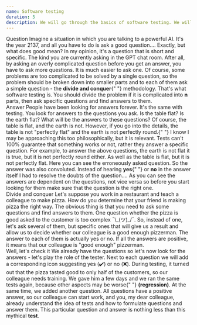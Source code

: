 ```yaml
---
name: Software testing
duration: 5
description: We will go through the basics of software testing. We will find out what the magic tests are.
---
```


<Section>
  <XL>Question</XL>
  <M>
    Imagine a situation in which you are talking to a powerful AI. It's the year
    2137, and all you have to do is ask a good question.... Exactly, but what
    does good mean?
  </M>
  <M>
    In my opinion, it's a question that is short and specific. The kind you are
    currently asking in the GPT chat room. After all, by asking an overly
    complicated question before you get an answer, you have to ask more
    questions. It is much easier to ask one.
  </M>
  <M>
    Of course, some problems are too complicated to be solved by a single
    question, so the problem should be broken down into smaller parts and to
    each of them ask a simple question - the <B>divide and conquer</B>{" "}
    methodology.
  </M>
  <M>
    That's what software testing is. You should divide the problem if it is
    complicated into <B>n</B> parts, then ask specific questions and find
    answers to them.
  </M>
</Section>

<Section>
  <XL>Answer</XL>
  <M>
    People have been looking for answers forever. It's the same with testing.
    You look for answers to the questions you ask. Is the table flat? Is the
    earth flat? What will be the answers to these questions?
  </M>
  <M>
    Of course, the table is flat, and the earth is not. However, if you go into
    the details, the table is not "perfectly flat" and the earth is not
    perfectly round.{" "}
  </M>
  <M>
    I know I may be approaching this too philosophically, but it is relevant.
    Tests can't 100% guarantee that something works or not, rather they answer a
    specific question.
  </M>
  <M>
    For example, to answer the above questions, the earth is not flat it is
    true, but it is not perfectly round either. As well as the table is flat,
    but it is not perfectly flat. Here you can see the erroneously asked
    question. So the answer was also convoluted. Instead of hearing <B>yes</B>{" "}
    or <B>no</B> in the answer itself I had to resolve the doubts of the
    question....
  </M>
  <M>
    As you can see the answers are dependent on the questions, not vice versa so
    before you start looking for them make sure that the question is the right
    one.
  </M>
</Section>

<Section>
  <XL>Divide and conquer</XL>
  <M>
    Let's suppose you work in a restaurant and teach a colleague to make pizza.
    How do you determine that your friend is making pizza the right way. The
    obvious thing is that you need to ask some questions and find answers to
    them. One question whether the pizza is good asked to the customer is too
    complex ¯\_(ツ)_/¯.
  </M>
  <M>
    So, instead of one, let's ask several of them, but specific ones that will
    give us a result and allow us to decide whether our colleague is a good
    enough pizzerman.
  </M>
  <List items="Is the cake brown?,Is the cheese melted?,Is the pizza warm?,Isn't the pizza plate dirty?,Did the pizza taste good for 90% customers?" />
  <M>
    The answer to each of them is actually yes or no. If all the answers are
    positive, it means that our colleague is "good enough" pizzerman.
  </M>
</Section>

<Section>
  <XL>Well, let's check it</XL>
  <M>
    We already have the questions so let's now look for the answers - let's play
    the role of the tester. Next to each question we will add a corresponding
    icon suggesting yes (✔️) or no (❌).
  </M>
  <List items="Is the cake brown? ✔️,Is the cheese melted? ✔️,Is the pizza warm? ✔️,Isn't the pizza plate dirty? ✔️,Did the pizza taste good for 90% customers? ❌" />
  <M>
    During testing, it turned out that the pizza tasted good to only half of the
    customers, so our colleague needs training. We gave him a few days and we
    ran the same tests again, because other aspects may be worse{" "}
    <B>(regression)</B>. At the same time, we added another question.
  </M>
  <List
    items="
  Is the pizza size between 30 cm and 34 cm? ✔️,Is the cake brown? ✔️,Is the cheese melted? ✔️,Is the pizza warm? ✔️,Isn't the pizza plate dirty? ✔️,Did the pizza taste good for 90% customers? ✔️"
  />
  <M>
    All questions have a positive answer, so our colleague can start work, and
    you, my dear colleague, already understand the idea of tests and how to
    formulate questions and answer them. This particular question and answer is
    nothing less than this mythical <B>test</B>.
  </M>
</Section>
